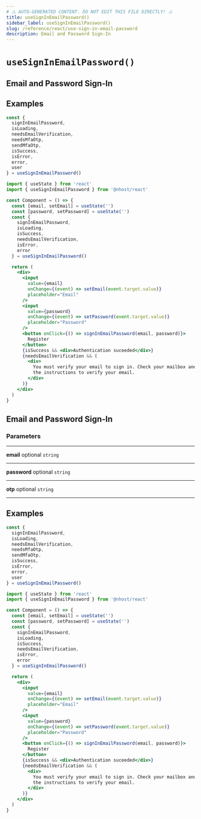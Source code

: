 ```yaml
---
# ⚠️ AUTO-GENERATED CONTENT. DO NOT EDIT THIS FILE DIRECTLY! ⚠️
title: useSignInEmailPassword()
sidebar_label: useSignInEmailPassword()
slug: /reference/react/use-sign-in-email-password
description: Email and Password Sign-In
---
```


# `useSignInEmailPassword()`

## Email and Password Sign-In

## Examples

```js
const {
  signInEmailPassword,
  isLoading,
  needsEmailVerification,
  needsMfaOtp,
  sendMfaOtp,
  isSuccess,
  isError,
  error,
  user
} = useSignInEmailPassword()
```

```jsx
import { useState } from 'react'
import { useSignInEmailPassword } from '@nhost/react'

const Component = () => {
  const [email, setEmail] = useState('')
  const [password, setPassword] = useState('')
  const {
    signInEmailPassword,
    isLoading,
    isSuccess,
    needsEmailVerification,
    isError,
    error
  } = useSignInEmailPassword()

  return (
    <div>
      <input
        value={email}
        onChange={(event) => setEmail(event.target.value)}
        placeholder="Email"
      />
      <input
        value={password}
        onChange={(event) => setPassword(event.target.value)}
        placeholder="Password"
      />
      <button onClick={() => signInEmailPassword(email, password)}>
        Register
      </button>
      {isSuccess && <div>Authentication suceeded</div>}
      {needsEmailVerification && (
        <div>
          You must verify your email to sign in. Check your mailbox and follow
          the instructions to verify your email.
        </div>
      )}
    </div>
  )
}
```

## Email and Password Sign-In

### Parameters

---

**<span className="parameter-name">email</span>** <span className="optional-status">optional</span> `string`

---

**<span className="parameter-name">password</span>** <span className="optional-status">optional</span> `string`

---

**<span className="parameter-name">otp</span>** <span className="optional-status">optional</span> `string`

---

## Examples

```js
const {
  signInEmailPassword,
  isLoading,
  needsEmailVerification,
  needsMfaOtp,
  sendMfaOtp,
  isSuccess,
  isError,
  error,
  user
} = useSignInEmailPassword()
```

```jsx
import { useState } from 'react'
import { useSignInEmailPassword } from '@nhost/react'

const Component = () => {
  const [email, setEmail] = useState('')
  const [password, setPassword] = useState('')
  const {
    signInEmailPassword,
    isLoading,
    isSuccess,
    needsEmailVerification,
    isError,
    error
  } = useSignInEmailPassword()

  return (
    <div>
      <input
        value={email}
        onChange={(event) => setEmail(event.target.value)}
        placeholder="Email"
      />
      <input
        value={password}
        onChange={(event) => setPassword(event.target.value)}
        placeholder="Password"
      />
      <button onClick={() => signInEmailPassword(email, password)}>
        Register
      </button>
      {isSuccess && <div>Authentication suceeded</div>}
      {needsEmailVerification && (
        <div>
          You must verify your email to sign in. Check your mailbox and follow
          the instructions to verify your email.
        </div>
      )}
    </div>
  )
}
```
